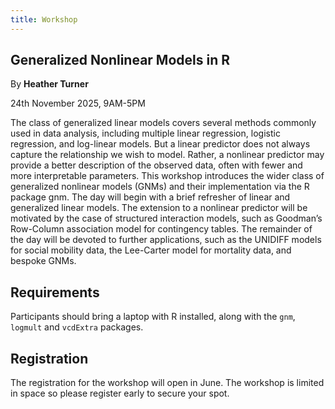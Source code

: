 ```yaml
---
title: Workshop
---
```


## Generalized Nonlinear Models in R

By **Heather Turner**

24th November 2025, 9AM-5PM

The class of generalized linear models covers several methods commonly used in data analysis, including multiple linear regression, logistic regression, and log-linear models. But a linear predictor does not always capture the relationship we wish to model. Rather, a nonlinear predictor may provide a better description of the observed data, often with fewer and more interpretable parameters. This workshop introduces the wider class of generalized nonlinear models (GNMs) and their implementation via the R package gnm. The day will begin with a brief refresher of linear and generalized linear models. The extension to a nonlinear predictor will be motivated by the case of structured interaction models, such as Goodman's Row-Column association model for contingency tables. The remainder of the day will be devoted to further applications, such as the UNIDIFF models for social mobility data, the Lee-Carter model for mortality data, and bespoke GNMs.

## Requirements

Participants should bring a laptop with R installed, along with the `gnm`, `logmult` and `vcdExtra` packages.


## Registration 

The registration for the workshop will open in June. The workshop is limited in space so please register early to secure your spot.
